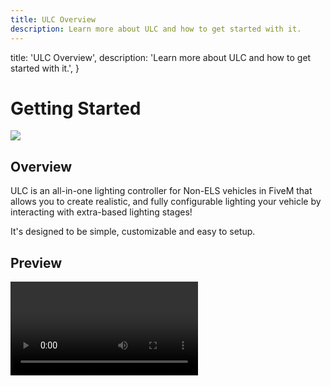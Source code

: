 ```yaml
---
title: ULC Overview
description: Learn more about ULC and how to get started with it.
---
```



  title: 'ULC Overview',
  description: 'Learn more about ULC and how to get started with it.',
}

# Getting Started
![](https://user-images.githubusercontent.com/48927090/224608424-52e9505c-adc2-47dd-b5ab-30a5f933427f.png)

## Overview
ULC is an all-in-one lighting controller for Non-ELS vehicles in FiveM that allows you to create
realistic, and fully configurable lighting your vehicle by interacting with extra-based lighting
stages! 

It's designed to be simple, customizable and easy to setup.

## Preview
<Video url="https://www.youtube.com/watch?v=f1H6sohjTao&t=5s"/>

## Features
- Stage Controls
- Park Patterns with Sync
- Smart Cruise Lights
- Brake Extras
- Reverse Extras
- Horn Extras

## Installation
<Steps>
  ### Download
    Download the latest version from GitHub
    <div className="nx-mt-4">
      <Button label="Go to download" href="https://github.com/Flohhhhh/ultimate-lighting-controller/releases"/>
    </div>
  ### Extract
    
    - Extract ULC and place it in your resources folder.
    - The resource works best if you don't rename it from ``ulc``.
  ### Add to ``server.cfg``
    Add ``ensure ulc`` to your ``server.cfg`` file.

  ### Configure
  #### Quick Start
  If you're a server owner and you already have ULC compatible vehicles, all you have to do 
  to is let ULC know about the vehicles!

  Go to your ``config.lua`` file and add the vehicle resource names to the ``ExternalVehResources`` table.
  ```lua {2, 3, 4} filename="config.lua"
  ExternalVehResources = {
    "your-vehicle-resource-name",
    "another-vehicle",
    "vehiclepack",
  },
  ```
  <Callout>
    Make sure you add the **resource name** of the vehicle/pack, not the **model name**!
  </Callout>

  #### View the full guide
  If you want to learn more about ULC, you can view the full guide [here](/docs/guide).

  {/* TODO configuration page card here */}

</Steps>

## Learn More about ULC
Exlpore the topics below to get familiar with how ULC works, and how to get the most out of it.

{/* TODO configuration page cards here */}
